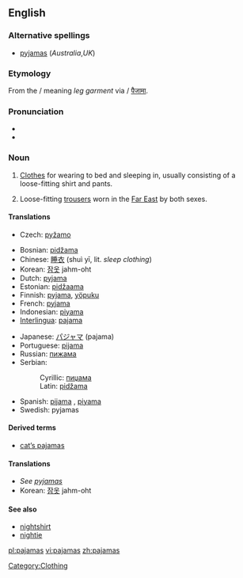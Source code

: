 <!-- NOTE: If you edit this page, please also edit "pyjamas" -->
==English==

===Alternative spellings===
*[[pyjamas]] (''Australia'',''UK'')

===Etymology===
From the {{Pers.}} {{FAchar|[[پايجامه]]}} {{IPA|/pɑjʤɑme}}/ meaning ''leg garment'' via {{Urd.}}/{{Hind.}} [[पैजामा]].

===Pronunciation===
*{{IPA|/pəˈdʒɑ.məz/}}
*{{audio|en-us-pajamas.ogg|Audio (US)}}

===Noun===
{{wikipedia}}
{{en-noun|-}} {{pluralonly}}

# {{US}} [[Clothes]] for wearing to bed and sleeping in, usually consisting of a loose-fitting shirt and pants.
# Loose-fitting [[trousers]] worn in the [[Far East]] by both sexes.

====Translations====
{{trans-top|clothes for wearing to bed and sleeping in}}
*Czech: [[pyžamo]] {{n}}
{{trans-mid}}
{{trans-bottom}}
{{top}}
*Bosnian: [[pidžama]] {{f|s}}
*Chinese: [[睡衣]] (shuì yī, lit. ''sleep clothing'')
*Korean: [[잠옷]] jahm-oht
*Dutch: [[pyjama]] {{m|s}}
*Estonian: [[pidžaama]]
*Finnish: [[pyjama]], [[yöpuku]] {{s}}
*French: [[pyjama]] {{m|s}}
*Indonesian: [[piyama]]
*[[Interlingua]]: [[pajama]]
{{mid}}
*Japanese: [[パジャマ]] (pajama)
*Portuguese: [[pijama]] {{m|s}}
*Russian: [[пижама]] {{f|s}}
*Serbian:
*:Cyrillic: [[пиџама]] {{f}} {{s}}
*:Latin: [[pidžama#Serbian|pidžama]] {{f}} {{s}}
*Spanish: [[pijama]] {{m}}, [[piyama]] {{f}}
*Swedish: pyjamas {{c|s}}
{{bottom}}

====Derived terms====
*[[cat's pajamas|cat’s pajamas]]

====Translations====
*''See [[pyjamas#Translations|pyjamas]]''
*Korean: [[잠옷]] jahm-oht

====See also====
*[[nightshirt]]
*[[nightie]]

<!-- NOTE: If you edit this page, please also edit "pyjamas" -->

[[Category:Clothing]]

[[pl:pajamas]]
[[vi:pajamas]]
[[zh:pajamas]]
